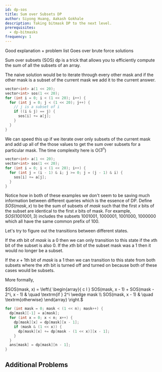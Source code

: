 ```yaml
---
id: dp-sos
title: Sum over Subsets DP
author: Siyong Huang, Aakash Gokhale
description: Taking bitmask DP to the next level.
prerequisites:
  - dp-bitmasks
frequency: 1
---
```


<Resources>
	<Resource
		source="CF"
		title="SOS Dynamic Programming [Tutorial]"
		url="45223"
		starred
	>
		Good explanation + problem list
	</Resource>
	<Resource
		source="GFG"
		title="Sum over Subsets | Dynamic Programming"
		url="sum-subsets-dynamic-programming/"
	>
		Goes over brute force solutions
	</Resource>
</Resources>


Sum over subsets (SOS) dp is a trick that allows you to efficiently compute the sum of all the subsets of an array.

The naive solution would be to iterate through every other mask and if the other mask is a subset of the current mask we add it to the current answer.
```cpp
vector<int> a(1 << 20);
vector<int> sos(1 << 20);
for (int i = 0; i < (1 << 20); i++) {
  for (int j = 0; j < (1 << 20); j++) {
    // j is a subset of i
    if ((i & j) == j) {
      sos[i] += a[j];
    }
  }
}
```

We can speed this up if we iterate over only subsets of the current mask and add up all of the those values to get the sum over subsets for a particular mask.
The time complexity here is O($3^n$)
```cpp
vector<int> a(1 << 20);
vector<int> sos(1 << 20);
for (int i = 0; i < (1 << 20); i++) {
  for (int j = (i - 1) & i; j >= 0; j = (j - 1) & i) {
    sos[i] += a[j];
  }
}
```

Notice how in both of these examples we don't seem to be saving much information between different queries which is the essence of DP.
Define $SOS(mask, x)$ to be the sum of subsets of $mask$ such that the first $x$ bits of the subset are identical to the first $x$ bits of mask.
For example, $SOS(1001001, 3)$ includes the subsets $1001001$, $1000001$, $1001000$, $1000000$ which all have the same common prefix of $100$.

Let's try to figure out the transitions between different states.

If the $x$th bit of $mask$ is a $0$ then we can only transition to this state if the $x$th bit of the subset is also $0$. If the $x$th bit of the subset mask was a $1$ then it would no longer be a subset.

If the $x+1$th bit of $mask$ is a $1$ then we can transition to this state from both subsets where the $x$th bit is turned off and turned on because both of these cases would be subsets.

More formally,

$SOS(mask, x) = \left\{
	\begin{array}{ c l }
		SOS(mask, x - 1) + SOS(mask - 2^i, x - 1) & \quad \textrm{if } 2^i \wedge mask \\
		SOS(mask, x - 1) & \quad \textrm{otherwise}
	\end{array}
\right.$

```cpp
for (int mask = 0; mask < (1 << n); mask++) {
  dp[mask][-1] = a[mask];
  for (int x = 0; x < n; x++) {
    dp[mask][x] = dp[mask][x - 1];
    if (mask & (1 << x)) {
      dp[mask][x] += dp[mask - (1 << x)][x - 1];
    }
  }
  ans[mask] = dp[mask][n - 1];
}
```

## Additional Problems

<Problems problems="probs" />
